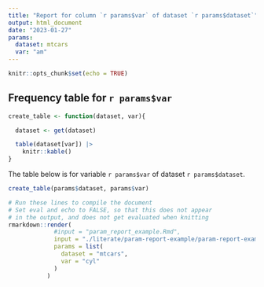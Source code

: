 ```yaml
---
title: "Report for column `r params$var` of dataset `r params$dataset`"
output: html_document
date: "2023-01-27"
params:
  dataset: mtcars
  var: "am"
---
```


```r
knitr::opts_chunk$set(echo = TRUE)
```


## Frequency table for `r params$var`

```r
create_table <- function(dataset, var){

  dataset <- get(dataset)

  table(dataset[var]) |>
    knitr::kable()
}
```


The table below is for variable `r params$var` of 
dataset `r params$dataset`.

```r
create_table(params$dataset, params$var)
```

```r
# Run these lines to compile the document
# Set eval and echo to FALSE, so that this does not appear
# in the output, and does not get evaluated when knitting
rmarkdown::render(
             #input = "param_report_example.Rmd",
             input = "./literate/param-report-example/param-report-example.Rmd",
             params = list(
               dataset = "mtcars",
               var = "cyl"
             )
           )

```